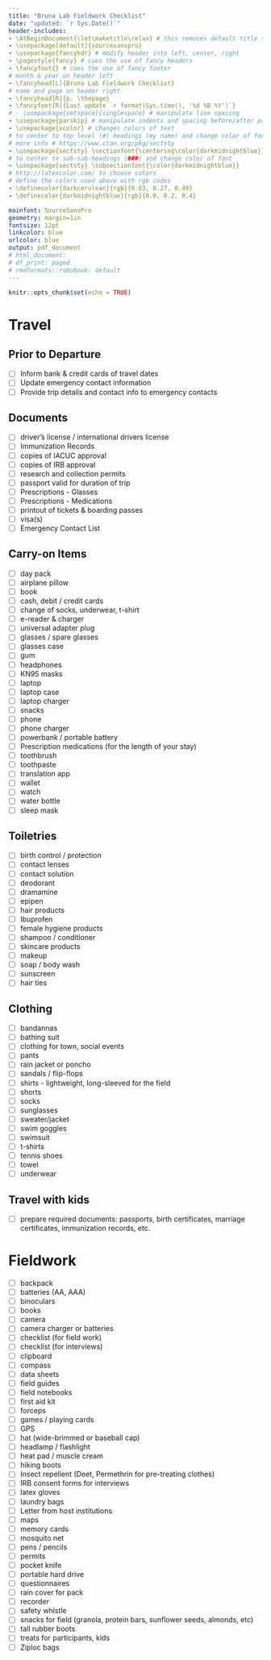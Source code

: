 ```yaml
---
title: "Bruna Lab Fieldwork Checklist"
date: "updated: `r Sys.Date()`"
header-includes:
- \AtBeginDocument{\let\maketitle\relax} # this removes default title section
- \usepackage[default]{sourcesanspro}
- \usepackage{fancyhdr} # modify header into left, center, right
- \pagestyle{fancy} # cues the use of fancy headers
- \fancyfoot{} # cues the use of fancy footer
# month & year on header left
- \fancyhead[L]{Bruna Lab Fieldwork Checklist} 
# name and page on header right
- \fancyhead[R]{p. \thepage} 
- \fancyfoot[R]{Last update `r format(Sys.time(), '%d %B %Y')`}
# - \usepackage{setspace}{singlespace} # manipulate line spacing 
- \usepackage{parskip} # manipulate indents and spacing before/after paragra phs 
- \usepackage{xcolor} # changes colors of text
# to center to top level (#) headings (my name) and change color of font
# more info # https://www.ctan.org/pkg/sectsty
- \usepackage{sectsty} \sectionfont{\centering\color{darkmidnightblue}}
# to center to sub-sub-headings (###) and change color of font
- \usepackage{sectsty} \subsectionfont{\color{darkmidnightblue}}
# http://latexcolor.com/ to choose colors
# define the colors used above with rgb codes
- \definecolor{darkcerulean}{rgb}{0.03, 0.27, 0.49}
- \definecolor{darkmidnightblue}{rgb}{0.0, 0.2, 0.4}

mainfont: SourceSansPro
geometry: margin=1in
fontsize: 12pt
linkcolor: blue
urlcolor: blue
output: pdf_document
# html_document:
# df_print: paged
# rmdformats::robobook: default
---
```



```r
knitr::opts_chunk$set(echo = TRUE)
```
<!-- - [ ] Item -->
<!-- - [x] Item -->

# Travel 

## Prior to Departure

- [ ] Inform bank & credit cards of travel dates
- [ ] Update emergency contact information 
- [ ] Provide trip details and contact info to emergency contacts


## Documents

- [ ] driver's license / international drivers license
- [ ] Immunization Records
- [ ] copies of IACUC approval
- [ ] copies of IRB approval
- [ ] research and collection permits
- [ ] passport valid for duration of trip
- [ ] Prescriptions - Glasses
- [ ] Prescriptions - Medications
- [ ] printout of tickets & boarding passes
- [ ] visa(s)
- [ ] Emergency Contact List

## Carry-on Items

- [ ] day pack 
- [ ] airplane pillow 
- [ ] book
- [ ] cash, debit / credit cards
- [ ] change of socks, underwear, t-shirt
- [ ] e-reader & charger
- [ ] universal adapter plug
- [ ] glasses / spare glasses
- [ ] glasses case
- [ ] gum 
- [ ] headphones
- [ ] KN95 masks
- [ ] laptop
- [ ] laptop case
- [ ] laptop charger 
- [ ] snacks
- [ ] phone 
- [ ] phone charger
- [ ] powerbank / portable battery
- [ ] Prescription medications (for the length of your stay)
- [ ] toothbrush
- [ ] toothpaste
- [ ] translation app
- [ ] wallet
- [ ] watch 
- [ ] water bottle
- [ ] sleep mask

## Toiletries

- [ ] birth control / protection
- [ ] contact lenses 
- [ ] contact solution
- [ ] deodorant 
- [ ] dramamine
- [ ] epipen
- [ ] hair products 
- [ ] Ibuprofen 
- [ ] female hygiene products
- [ ] shampoo / conditioner
- [ ] skincare products
- [ ] makeup
- [ ] soap / body wash
- [ ] sunscreen
- [ ] hair ties


## Clothing

- [ ] bandannas
- [ ] bathing suit
- [ ] clothing for town, social events
- [ ] pants
- [ ] rain jacket or poncho
- [ ] sandals / flip-flops
- [ ] shirts - lightweight, long-sleeved for the field
- [ ] shorts
- [ ] socks
- [ ] sunglasses
- [ ] sweater/jacket
- [ ] swim goggles 
- [ ] swimsuit
- [ ] t-shirts
- [ ] tennis shoes
- [ ] towel
- [ ] underwear


## Travel with kids

- [ ] prepare required documents: passports, birth certificates, marriage certificates, immunization records, etc.


# Fieldwork

- [ ] backpack
- [ ] batteries (AA, AAA)
- [ ] binoculars
- [ ] books
- [ ] camera
- [ ] camera charger or batteries
- [ ] checklist (for field work)
- [ ] checklist (for interviews)
- [ ] clipboard
- [ ] compass 
- [ ] data sheets
- [ ] field guides
- [ ] field notebooks
- [ ] first aid kit
- [ ] forceps
- [ ] games / playing cards
- [ ] GPS 
- [ ] hat (wide-brimmed or baseball cap)
- [ ] headlamp / flashlight
- [ ] heat pad / muscle cream
- [ ] hiking boots
- [ ] Insect repellent (Deet, Permethrin for pre-treating clothes)
- [ ] IRB consent forms for interviews
- [ ] latex gloves
- [ ] laundry bags
- [ ] Letter from host institutions
- [ ] maps 
- [ ] memory cards
- [ ] mosquito net
- [ ] pens / pencils
- [ ] permits 
- [ ] pocket knife
- [ ] portable hard drive 
- [ ] questionnaires 
- [ ] rain cover for pack
- [ ] recorder
- [ ] safety whistle
- [ ] snacks for field (granola, protein bars, sunflower seeds, almonds, etc)
- [ ] tall rubber boots
- [ ] treats for participants, kids
- [ ] Ziploc bags




